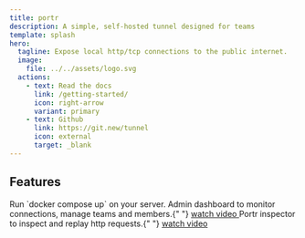 ```yaml
---
title: portr
description: A simple, self-hosted tunnel designed for teams
template: splash
hero:
  tagline: Expose local http/tcp connections to the public internet.
  image:
    file: ../../assets/logo.svg
  actions:
    - text: Read the docs
      link: /getting-started/
      icon: right-arrow
      variant: primary
    - text: Github
      link: https://git.new/tunnel
      icon: external
	  target: _blank
---
```



## Features

<CardGrid stagger>
  <Card title="Self hosted" icon="laptop">
    Run `docker compose up` on your server.
  </Card>
  <Card title="Admin dashboard" icon="rocket">
    Admin dashboard to monitor connections, manage teams and members.{" "}
    <a target="_blank" href="https://youtu.be/P37la8DjrzA">
      watch video
    </a>
  </Card>
  <Card title="Portr inspector" icon="magnifier">
    Portr inspector to inspect and replay http requests.{" "}
    <a target="_blank" href="https://youtu.be/hhbte2JI3qk">
      watch video
    </a>
  </Card>
</CardGrid>
